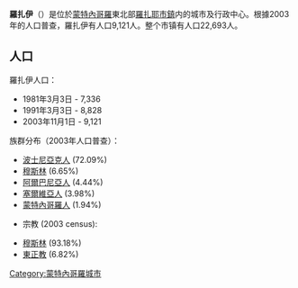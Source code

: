 {{Infobox City
|name = 羅扎伊
|official_name = Рожаје
|image_flag= 
|image_seal= 
|image_map = Rožaje-Position.PNG
|mapsize = 200px
|subdivision_type = [[国家|国家]]
|subdivision_name = {{MNE}}
|subdivision_type1 = [[黑山市镇|市镇]]
|subdivision_name1 = [[羅扎耶市鎮|羅扎耶市鎮]]
|leader_title = 
|leader_name =
|region= 
|departement= 
|party=
|mandat=since = 
|area_total = 432
|population_as_of  = 2003
|population_total = 9,121
|population_density = 
|timezone = +1
|website = 
|}}
'''羅扎伊'''（{{lang-cnr|Рожаје}}）是位於[[蒙特內哥羅|蒙特內哥羅]]東北部[[羅扎耶市鎮|羅扎耶市鎮]]内的城市及行政中心。根據2003年的人口普查，羅扎伊有人口9,121人。整个市镇有人口22,693人。

==人口==
羅扎伊人口：
*1981年3月3日 - 7,336
*1991年3月3日 - 8,828
*2003年11月1日 - 9,121

族群分布（2003年人口普查）：

* [[波士尼亞克人|波士尼亞克人]] (72.09%)
* [[穆斯林_(民族)|穆斯林]] (6.65%)
* [[阿爾巴尼亞人|阿爾巴尼亞人]] (4.44%)
* [[塞爾維亞人|塞爾維亞人]] (3.98%)
* [[蒙特內哥羅人|蒙特內哥羅人]] (1.94%)

*宗教 (2003 census):

*[[穆斯林|穆斯林]] (93.18%)
*[[東正教|東正教]] (6.82%)

[[Category:蒙特內哥羅城市|Category:蒙特內哥羅城市]]